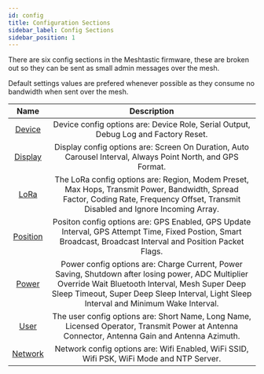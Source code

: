 ```yaml
---
id: config
title: Configuration Sections
sidebar_label: Config Sections
sidebar_position: 1
---
```


There are six config sections in the Meshtastic firmware, these are broken out so they can be sent as small admin messages over the mesh.

Default settings values are prefered whenever possible as they consume no bandwidth when sent over the mesh.

| Name | Description |
|:----:|:-----------:|
| [Device](device) | Device config options are: Device Role, Serial Output, Debug Log and Factory Reset. |
| [Display](display)  | Display config options are: Screen On Duration, Auto Carousel Interval, Always Point North, and GPS Format. |
| [LoRa](lora) | The LoRa config options are: Region, Modem Preset, Max Hops, Transmit Power, Bandwidth, Spread Factor, Coding Rate, Frequency Offset, Transmit Disabled and Ignore Incoming Array. |
| [Position](position) | Positon config options are: GPS Enabled, GPS Update Interval, GPS Attempt Time, Fixed Postion, Smart Broadcast, Broadcast Interval and Position Packet Flags.  |
| [Power](power) | Power config options are: Charge Current, Power Saving, Shutdown after losing power, ADC Multiplier Override Wait Bluetooth Interval, Mesh Super Deep Sleep Timeout, Super Deep Sleep Interval, Light Sleep Interval and Minimum Wake Interval. |
| [User](user) | The user config options are: Short Name, Long Name, Licensed Operator, Transmit Power at Antenna Connector, Antenna Gain and Antenna Azimuth. |
| [Network](network) | Network config options are: Wifi Enabled, WiFi SSID, Wifi PSK, WiFi Mode and NTP Server. |
